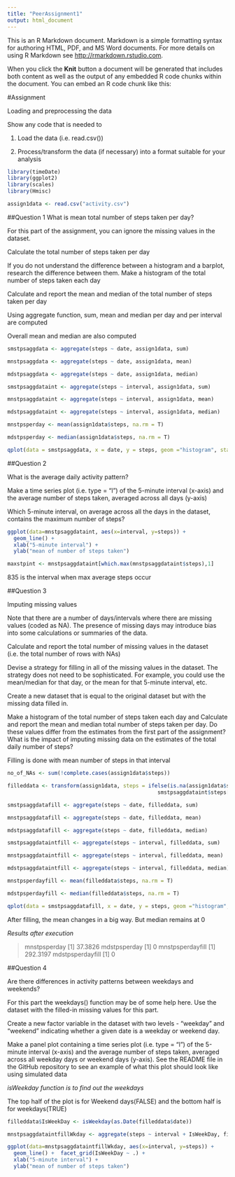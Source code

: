 ```yaml
---
title: "PeerAssignment1"
output: html_document
---
```


This is an R Markdown document. Markdown is a simple formatting syntax for authoring HTML, PDF, and MS Word documents. For more details on using R Markdown see <http://rmarkdown.rstudio.com>.

When you click the **Knit** button a document will be generated that includes both content as well as the output of any embedded R code chunks within the document. You can embed an R code chunk like this:

#Assignment

Loading and preprocessing the data

Show any code that is needed to

1) Load the data (i.e. read.csv())

2) Process/transform the data (if necessary) into a format suitable for your analysis

```r
library(timeDate)
library(ggplot2)
library(scales)
library(Hmisc)

assign1data <- read.csv("activity.csv")
```

##Question 1
What is mean total number of steps taken per day?

For this part of the assignment, you can ignore the missing values in the dataset.

Calculate the total number of steps taken per day

If you do not understand the difference between a histogram and a barplot, research the difference between them. Make a histogram of the total number of steps taken each day


Calculate and report the mean and median of the total number of steps taken per day

Using aggregate function, sum, mean and median per day and per interval are computed

Overall mean and median are also computed

```r
smstpsaggdata <- aggregate(steps ~ date, assign1data, sum)

mnstpsaggdata <- aggregate(steps ~ date, assign1data, mean)

mdstpsaggdata <- aggregate(steps ~ date, assign1data, median)

smstpsaggdataint <- aggregate(steps ~ interval, assign1data, sum)

mnstpsaggdataint <- aggregate(steps ~ interval, assign1data, mean)

mdstpsaggdataint <- aggregate(steps ~ interval, assign1data, median)

mnstpsperday <- mean(assign1data$steps, na.rm = T)

mdstpsperday <- median(assign1data$steps, na.rm = T)

qplot(data = smstpsaggdata, x = date, y = steps, geom ="histogram", stat = "identity")
```

##Question 2

What is the average daily activity pattern?

Make a time series plot (i.e. type = "l") of the 5-minute interval (x-axis) and the average number of steps taken, averaged across all days (y-axis)

Which 5-minute interval, on average across all the days in the dataset, contains the maximum number of steps?


```r
ggplot(data=mnstpsaggdataint, aes(x=interval, y=steps)) +
  geom_line() +
  xlab("5-minute interval") +
  ylab("mean of number of steps taken")

maxstpint <- mnstpsaggdataint[which.max(mnstpsaggdataint$steps),1]
```

835 is the interval when max average steps occur

##Question 3

Imputing missing values

Note that there are a number of days/intervals where there are missing values (coded as NA). The presence of missing days may introduce bias into some calculations or summaries of the data.

Calculate and report the total number of missing values in the dataset (i.e. the total number of rows with NAs)

Devise a strategy for filling in all of the missing values in the dataset. The strategy does not need to be sophisticated. For example, you could use the mean/median for that day, or the mean for that 5-minute interval, etc.

Create a new dataset that is equal to the original dataset but with the missing data filled in.

Make a histogram of the total number of steps taken each day and Calculate and report the mean and median total number of steps taken per day. Do these values differ from the estimates from the first part of the assignment? What is the impact of imputing missing data on the estimates of the total daily number of steps?

Filling is done with mean number of steps in that interval

```r
no_of_NAs <- sum(!complete.cases(assign1data$steps))

filleddata <- transform(assign1data, steps = ifelse(is.na(assign1data$steps), 
                                                smstpsaggdataint$steps[match(assign1data$interval, smstpsaggdataint$interval)], assign1data$steps))

smstpsaggdatafill <- aggregate(steps ~ date, filleddata, sum)

mnstpsaggdatafill <- aggregate(steps ~ date, filleddata, mean)

mdstpsaggdatafill <- aggregate(steps ~ date, filleddata, median)

smstpsaggdataintfill <- aggregate(steps ~ interval, filleddata, sum)

mnstpsaggdataintfill <- aggregate(steps ~ interval, filleddata, mean)

mdstpsaggdataintfill <- aggregate(steps ~ interval, filleddata, median)

mnstpsperdayfill <- mean(filleddata$steps, na.rm = T)

mdstpsperdayfill <- median(filleddata$steps, na.rm = T)

qplot(data = smstpsaggdatafill, x = date, y = steps, geom ="histogram", stat = "identity")

```

After filling, the mean changes in a big way. But median remains at 0

*Results after execution*

> mnstpsperday
[1] 37.3826
> mdstpsperday
[1] 0
> mnstpsperdayfill
[1] 292.3197
> mdstpsperdayfill
[1] 0

##Question 4

Are there differences in activity patterns between weekdays and weekends?

For this part the weekdays() function may be of some help here. Use the dataset with the filled-in missing values for this part.

Create a new factor variable in the dataset with two levels - "weekday" and "weekend" indicating whether a given date is a weekday or weekend day.

Make a panel plot containing a time series plot (i.e. type = "l") of the 5-minute interval (x-axis) and the average number of steps taken, averaged across all weekday days or weekend days (y-axis). See the README file in the GitHub repository to see an example of what this plot should look like using simulated data

*isWeekday function is to find out the weekdays*

The top half of the plot is for Weekend days(FALSE) and the bottom half is for weekdays(TRUE)

```r
filleddata$IsWeekDay <- isWeekday(as.Date(filleddata$date))

mnstpsaggdataintfillWkday <- aggregate(steps ~ interval + IsWeekDay, filleddata, mean)

ggplot(data=mnstpsaggdataintfillWkday, aes(x=interval, y=steps)) +
  geom_line() +  facet_grid(IsWeekDay ~ .) +
  xlab("5-minute interval") +
  ylab("mean of number of steps taken")

```

```r

```

